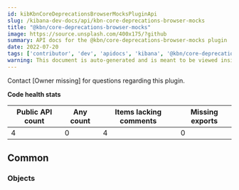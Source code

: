```yaml
---
id: kibKbnCoreDeprecationsBrowserMocksPluginApi
slug: /kibana-dev-docs/api/kbn-core-deprecations-browser-mocks
title: "@kbn/core-deprecations-browser-mocks"
image: https://source.unsplash.com/400x175/?github
summary: API docs for the @kbn/core-deprecations-browser-mocks plugin
date: 2022-07-20
tags: ['contributor', 'dev', 'apidocs', 'kibana', '@kbn/core-deprecations-browser-mocks']
warning: This document is auto-generated and is meant to be viewed inside our experimental, new docs system. Reach out in #docs-engineering for more info.
---
```




Contact [Owner missing] for questions regarding this plugin.

**Code health stats**

| Public API count  | Any count | Items lacking comments | Missing exports |
|-------------------|-----------|------------------------|-----------------|
| 4 | 0 | 4 | 0 |

## Common

### Objects
<DocDefinitionList data={kbnCoreDeprecationsBrowserMocksObj.common.objects}/>

